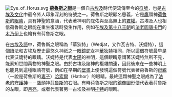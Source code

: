 [[File:Eye_of_Horus.svg|thumb]]
'''[[荷魯斯之眼|荷魯斯之眼]]'''是一個自[[古埃及|古埃及]]時代便流傳至今的[[符號|符號]]，也是[[古埃及文化|古埃及文化]]中最令外人印象深刻的符號之一。荷魯斯之眼顧名思義，它是[[鷹|鷹]]頭神[[荷魯斯|荷魯斯]]的[[眼睛|眼睛]]，具有神聖的意涵，代表著神明的庇佑與至高無上的[[君權|君權]]。古埃及人也相信荷魯斯之眼能在重生復活時發生作用，例如在[[埃及第十八王朝|埃及第十八王朝]]的[[法老|法老]][[圖唐卡門|圖唐卡門]]的[[木乃伊|木乃伊]]上也繪有有荷魯斯之眼。

在[[古埃及語|古埃及語]]中，荷魯斯之眼稱為「華狄特」（Wedjat，又作瓦吉特、沃婕特），這個讀法和古埃及歷史最悠久神祇之一[[眼鏡蛇|眼鏡蛇]]女神[[華狄特|華狄特]]相同，所以這個符號最早是代表沃婕特的眼睛。沃婕特是代表[[太陽|太陽]]的神明，這個眼睛意謂著沃婕特無所不見，能察知世間萬物的神聖之眼。由於古埃及諸神的複雜關連，因此後來在一些神明上也能見到這種眼睛符號，例如在早期的[[壁畫|壁畫]]上便發現這個符號代表著荷魯斯的[[母親|母親]]（一說是荷魯斯的[[妻子|妻子]]）[[哈索爾|哈索爾]]（Hathor）的眼睛。最終這顆神聖之眼成為了[[法老|法老]]的[[守護神|守護神]]—－[[鷹|鷹]]頭神[[荷魯斯|荷魯斯]]的右眼。有時荷魯斯之眼的鏡像圖形便代表著荷魯斯的左眼，即[[月亮|月亮]]，或者代表著另一古埃及神明[[托特|托特]]的眼睛。